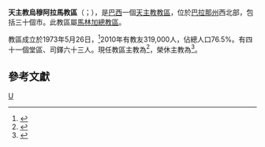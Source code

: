 {{Orphan|time=2019-12-03T00:13:22+00:00}}
{{primary sources|time=2019-11-20T13:32:40+00:00}}
{{Infobox Roman Catholic diocese
|name=烏穆阿拉馬
|jurisdiction=教區
|latin = Dioecesis Umuaramensis
|border = catholic
|image = 
|caption =
|location = [[巴西|巴西]]
|territory = [[巴拉那州|巴拉那州]]西北部
|population =319,000
|rite = [[罗马礼|罗马礼]]
|patron =
|province = [[天主教馬林加總教區|馬林加]]
|established = 1973年
|cathedral = 聖神主教座堂
|co-cathedral =
|leadership = 主教
|website =[http://www.diocesedeumuarama.org.br/ 官方網頁]
|pope = {{incumbent pope}}
|ordinary = {{link-pt|若望·馬梅德-菲爾奧|João Mamede Filho}}
|coadjutor bishop =
|auxiliary =
|emeritus = {{link-pt|若瑟·瑪利亞·邁莫內|José Maria Maimone}}
}}
'''天主教烏穆阿拉馬教區'''（{{lang-la|Dioecesis Umuaramensis}}；{{lang-pt|Diocese de Umuarama}}），是[[巴西|巴西]]一個[[天主教|天主教]][[教區|教區]]，位於[[巴拉那州|巴拉那州]]西北部，包括三十個市。此教區屬[[天主教馬林加總教區|馬林加總教區]]。

教區成立於1973年5月26日，<ref>{{cite journal|journal=[[宗座公報|宗座公報]]|publisher=梵蒂岡出版社|date=1973年|volume=65|title=''Apostolico officio''|page=422|url=http://www.vatican.va/archive/aas/documents/AAS%2065%20%5B1973%5D%20-%20ocr.pdf|access-date=2013-12-30|archive-date=2013-03-03|archive-url=https://web.archive.org/web/20130303053335/http://www.vatican.va/archive/aas/documents/AAS%2065%20[1973]%20-%20ocr.pdf|dead-url=no}}</ref>2010年有教友319,000人，佔總人口76.5%。有四十一個堂區、司鐸六十三人。現任教區主教為{{link-pt|若望·馬梅德-菲爾奧|João Mamede Filho}}<ref>{{cite press release |title=Resignations and Appointments, 20.11.2019 |url=https://press.vatican.va/content/salastampa/en/bollettino/pubblico/2019/11/20/191120d.html |publisher=Holy See Press Office |accessdate=2019-11-20 |archiveurl=https://web.archive.org/web/20191120130940/https://press.vatican.va/content/salastampa/en/bollettino/pubblico/2019/11/20/191120d.html |archivedate=2019-11-20 |language=en |date=2019-11-20 |dead-url=no }}</ref>，榮休主教為{{link-pt|若瑟·瑪利亞·邁莫內|José Maria Maimone}}<ref>{{cite press release |title=RINUNCE E NOMINE, 08.05.2002 |url=https://press.vatican.va/content/salastampa/it/bollettino/pubblico/2002/05/08/0242/00757.html |publisher=Sala Stampa della Santa Sede |accessdate=2019-11-20 |archiveurl=https://web.archive.org/web/20191120132933/https://press.vatican.va/content/salastampa/it/bollettino/pubblico/2002/05/08/0242/00757.html |archivedate=2019-11-20 |language=it |date=2002-05-08 |dead-url=no }}</ref>。

==參考文獻==
{{reflist}}

[[Category:巴西天主教教區|U]]